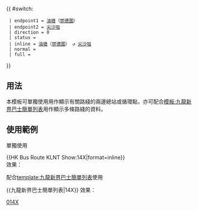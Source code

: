 {{ #switch: {{{format|}}}
  | endpoint1 = [[油塘]]（[[崇德圍]]）
  | endpoint2 = [[尖沙咀]]
  | direction = 0
  | status =
  | inline = [[油塘]]（[[崇德圍]]） ↺ [[尖沙咀]]
  | normal =
  | full =
}}<noinclude>

==用法==
本模板可單獨使用用作顯示有關路綫的兩邊總站或循環點，亦可配合[[模板:九龍新界巴士簡單列表]]用作顯示多條路綫的資料。

==使用範例==
;單獨使用
<nowiki>{{HK Bus Route KLNT Show:14X|format=inline}}</nowiki><br>
效果：{{HK Bus Route KLNT Show:14X|format=inline}}

;配合[[template:九龍新界巴士簡單列表]]使用
<nowiki>{{九龍新界巴士簡單列表|14X}}</nowiki>
效果：{{九龍新界巴士簡單列表|14X}}
[[Category:九龍巴士路線模板|014X]]</noinclude>
